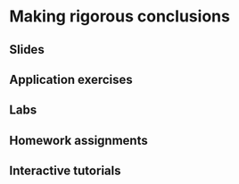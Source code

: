 # Making rigorous conclusions {#making-rigorous-conclusions}

## Slides

## Application exercises

## Labs

## Homework assignments

## Interactive tutorials
